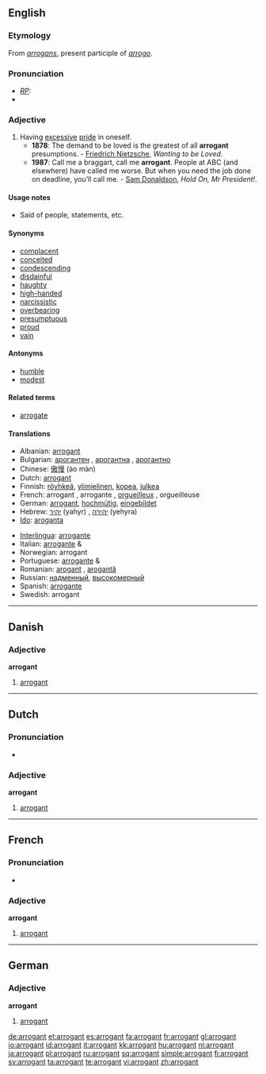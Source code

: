 ==English==
{{wikipedia|arrogance}}

===Etymology===
From {{L.}} ''[[arrogans]]'', present participle of ''[[arrogo]]''.

===Pronunciation===
* ''[[RP]]:'' {{IPA|/ˈærəgənt/}}
* {{audio|en-us-arrogant.ogg|Audio (US)}}

===Adjective===
{{en-adj}}

# Having [[excessive]] [[pride]] in oneself.
#* '''1878''': The demand to be loved is the greatest of all '''arrogant''' presumptions. - [[w:Friedrich Nietzsche|Friedrich Nietzsche]], ''Wanting to be Loved''.
#* '''1987''': Call me a braggart, call me '''arrogant'''. People at ABC (and elsewhere) have called me worse. But when you need the job done on deadline, you’ll call me. - [[w:Sam Donaldson|Sam Donaldson]], ''Hold On, Mr President!''.

====Usage notes====
* Said of people, statements, etc.

====Synonyms====
* [[complacent]]
* [[conceited]]
* [[condescending]]
* [[disdainful]]
* [[haughty]]
* [[high-handed]]
* [[narcissistic]]
* [[overbearing]]
* [[presumptuous]]
* [[proud]]
* [[vain]]

====Antonyms====
* [[humble]]
* [[modest]]

====Related terms====
* [[arrogate]]

====Translations====
{{trans-top|having excessive pride}}
* Albanian: [[:sq:arrogant|arrogant]]
* Bulgarian: [[арогантен]] {{m}}, [[арогантна]] {{f}}, [[арогантно]] {{n}}
* Chinese: [[傲慢]] (ào màn)
* Dutch: [[arrogant#Dutch|arrogant]]
* Finnish: [[röyhkeä]], [[ylimielinen]], [[kopea]], [[julkea]]
* French: arrogant {{m}}, arrogante {{f}}, [[orgueilleux]] {{m}}, orgueilleuse {{f}}
* German: [[arrogant#German|arrogant]], [[hochmütig]], [[eingebildet]]
* Hebrew: [[יהיר]] (yahyr) {{m}}, [[יהירה]] (yehyra) {{f}}
* [[Ido]]: [[aroganta]]
{{trans-mid}}
* [[Interlingua]]: [[arrogante]]
* Italian: [[arrogante]] {{m}} & {{f}}
* Norwegian: arrogant
* Portuguese: [[arrogante]] {{m}} & {{f}}
* Romanian: [[arogant]] {{m}}, [[arogantă]] {{f}}
* Russian: [[надменный]], [[высокомерный]]
* Spanish: [[arrogante]]
* Swedish: arrogant
{{trans-bottom}}

----

==Danish==

===Adjective===
'''arrogant'''

# [[#English|arrogant]]

----

==Dutch==

===Pronunciation===
* {{audio|Nl-arrogant.ogg|audio}}

===Adjective===
'''arrogant'''

# [[#English|arrogant]]

----

==French==

===Pronunciation===
* {{audio|Fr-arrogant.ogg|audio}}

===Adjective===
'''arrogant''' {{m}}

# [[#English|arrogant]]

----

==German==

===Adjective===
'''arrogant'''

# [[#English|arrogant]]

[[de:arrogant]]
[[et:arrogant]]
[[es:arrogant]]
[[fa:arrogant]]
[[fr:arrogant]]
[[gl:arrogant]]
[[io:arrogant]]
[[id:arrogant]]
[[it:arrogant]]
[[kk:arrogant]]
[[hu:arrogant]]
[[nl:arrogant]]
[[ja:arrogant]]
[[pl:arrogant]]
[[ru:arrogant]]
[[sq:arrogant]]
[[simple:arrogant]]
[[fi:arrogant]]
[[sv:arrogant]]
[[ta:arrogant]]
[[te:arrogant]]
[[vi:arrogant]]
[[zh:arrogant]]